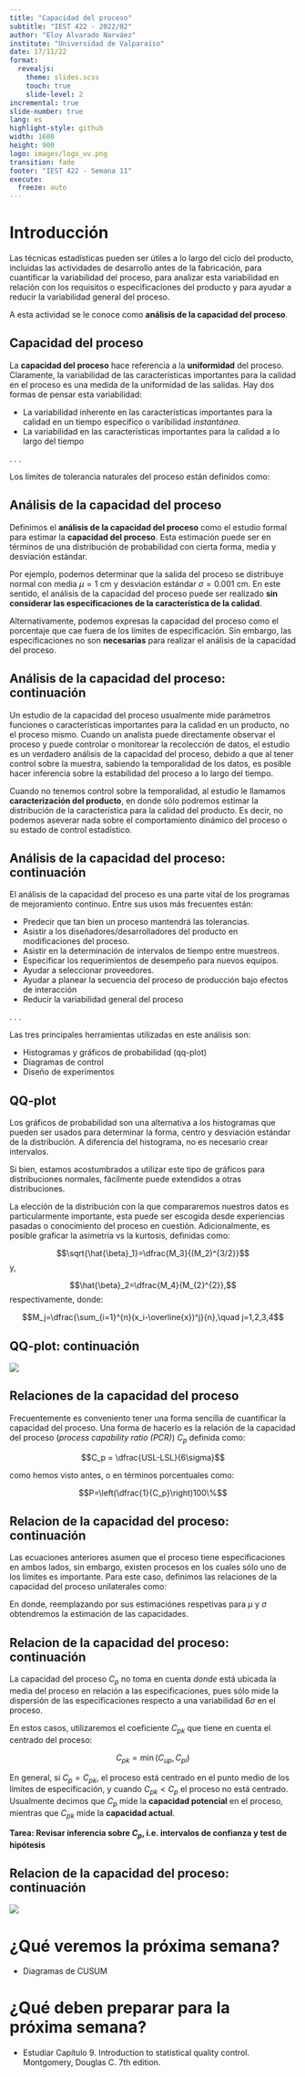 ```yaml
---
title: "Capacidad del proceso"
subtitle: "IEST 422 - 2022/02"
author: "Eloy Alvarado Narváez"
institute: "Universidad de Valparaíso"
date: 17/11/22
format: 
  revealjs:
    theme: slides.scss
    touch: true
    slide-level: 2
incremental: true
slide-number: true
lang: es
highlight-style: github
width: 1600
height: 900
logo: images/logo_uv.png
transition: fade
footer: "IEST 422 - Semana 11"
execute:
  freeze: auto
---
```


# Introducción

Las técnicas estadísticas pueden ser útiles a lo largo del ciclo del producto, incluidas las actividades de desarrollo antes de la fabricación, para cuantificar la variabilidad del proceso, para analizar esta variabilidad en relación con los requisitos o especificaciones del producto y para ayudar a reducir la variabilidad general del proceso.

A esta actividad se le conoce como **análisis de la capacidad del proceso**.

## Capacidad del proceso

La **capacidad del proceso** hace referencia a la **uniformidad** del proceso. Claramente, la variabilidad de las características importantes para la calidad en el proceso es una medida de la uniformidad de las salidas. Hay dos formas de pensar esta variabilidad:

- La variabilidad inherente en las características importantes para la calidad en un tiempo específico o varibilidad *instantánea*.
- La variabilidad en las características importantes para la calidad a lo largo del tiempo

. . .

Los límites de tolerancia naturales del proceso están definidos como:

\begin{align*}
UNTL &= \mu + 3 \sigma \\
LNTL &= \mu - 3 \sigma
\end{align*}

## Análisis de la capacidad del proceso

Definimos el **análisis de la capacidad del proceso** como el estudio formal para estimar la **capacidad del proceso**. Esta estimación puede ser en términos de una distribución de probabilidad con cierta forma, media y desviación estándar.

Por ejemplo, podemos determinar que la salida del proceso se distribuye normal con media $\mu=1$ cm y desviación estándar $\sigma= 0.001$ cm. En este sentido, el análisis de la capacidad del proceso puede ser realizado **sin considerar las especificaciones de la característica de la calidad**.

Alternativamente, podemos expresas la capacidad del proceso como el porcentaje que cae fuera de los límites de especificación. Sin embargo, las especificaciones no son **necesarias** para realizar el análisis de la capacidad del proceso.

## Análisis de la capacidad del proceso: continuación

Un estudio de la capacidad del proceso usualmente mide parámetros funciones o características importantes para la calidad en un producto, no el proceso mismo. Cuando un analista puede directamente observar el proceso y puede controlar o monitorear la recolección de datos, el estudio es un verdadero análisis de la capacidad del proceso, debido a que al tener control sobre la muestra, sabiendo la temporalidad de los datos, es posible hacer inferencia sobre la estabilidad del proceso a lo largo del tiempo.

Cuando no tenemos control sobre la temporalidad, al estudio le llamamos **caracterización del producto**, en donde sólo podremos estimar la distribución de la característica para la calidad del producto. Es decir, no podemos aseverar nada sobre el comportamiento dinámico del proceso o su estado de control estadístico.


## Análisis de la capacidad del proceso: continuación{.small}

El análisis de la capacidad del proceso es una parte vital de los programas de mejoramiento continuo. Entre sus usos más frecuentes están:

- Predecir que tan bien un proceso mantendrá las tolerancias.
- Asistir a los diseñadores/desarrolladores del producto en modificaciones del proceso.
- Asistir en la determinación de intervalos de tiempo entre muestreos.
- Especificar los requerimientos de desempeño para nuevos equipos.
- Ayudar a seleccionar proveedores.
- Ayudar a planear la secuencia del proceso de producción bajo efectos de interacción
- Reducir la variabilidad general del proceso

. . .

Las tres principales herramientas utilizadas en este análisis son:

- Histogramas y gráficos de probabilidad (qq-plot)
- Diagramas de control
- Diseño de experimentos

## QQ-plot{.small}

Los gráficos de probabilidad son una alternativa a los histogramas que pueden ser usados para determinar la forma, centro y desviación estándar de la distribución. A diferencia del histograma, no es necesario crear intervalos.

Si bien, estamos acostumbrados a utilizar este tipo de gráficos para distribuciones normales, fácilmente puede extendidos a otras distribuciones.

La elección de la distribución con la que compararemos nuestros datos es particularmente importante, esta puede ser escogida desde experiencias pasadas o conocimiento del proceso en cuestión. Adicionalmente, es posible graficar la asimetría vs la kurtosis, definidas como:

$$\sqrt{\hat{\beta}_1}=\dfrac{M_3}{(M_2)^{3/2}}$$
y,

$$\hat{\beta}_2=\dfrac{M_4}{M_{2}^{2}},$$
respectivamente, donde:

$$M_j=\dfrac{\sum_{i=1}^{n}(x_i-\overline{x})^j}{n},\quad j=1,2,3,4$$

## QQ-plot: continuación

![](images/week11/qqplot.png){fig-align="center"}

## Relaciones de la capacidad del proceso

Frecuentemente es conveniento tener una forma sencilla de cuantificar la capacidad del proceso. Una forma de hacerlo es la relación de la capacidad del proceso (*process capability ratio (PCR)*) $C_p$ definida como:

$$C_p = \dfrac{USL-LSL}{6\sigma}$$

como hemos visto antes, o en términos porcentuales como:

$$P=\left(\dfrac{1}{C_p}\right)100\%$$

## Relacion de la capacidad del proceso: continuación

Las ecuaciones anteriores asumen que el proceso tiene especificaciones en ambos lados, sin embargo, existen procesos en los cuales sólo uno de los límites es importante. Para este caso, definimos las relaciones de la capacidad del proceso unilaterales como:

\begin{align*}
C_{pu}=\dfrac{USL - \mu}{3\sigma}\\
C_{pl}=\dfrac{\mu - LSL}{3\sigma}
\end{align*}

En donde, reemplazando por sus estimaciónes respetivas para $\mu$ y $\sigma$ obtendremos la estimación de las capacidades.

## Relacion de la capacidad del proceso: continuación

La capacidad del proceso $C_p$ no toma en cuenta *donde* está ubicada la media del proceso en relación a las especificaciones, pues sólo mide la dispersión de las especificaciones respecto a una variabilidad $6\sigma$ en el proceso.

En estos casos, utilizaremos el coeficiente $C_{pk}$ que tiene en cuenta el centrado del proceso:

$$C_{pk}=\min\left(C_{up},C_{pl}\right)$$

En general, si $C_p=C_{pk}$, el proceso está centrado en el punto medio de los límites de especificación, y cuando $C_{pk}<C_p$ el proceso no está centrado. Usualmente decimos que $C_p$ mide la **capacidad potencial**  en el proceso, mientras que $C_{pk}$ mide la **capacidad actual**.

**Tarea: Revisar inferencia sobre $C_p$, i.e. intervalos de confianza y test de hipótesis**

## Relacion de la capacidad del proceso: continuación

![](images/week11/cp_cpk.png){fig-align="center"}

# ¿Qué veremos la próxima semana?

- Diagramas de CUSUM

# ¿Qué deben preparar para la próxima semana?

- Estudiar Capítulo 9. Introduction to statistical quality control. Montgomery, Douglas C. 7th edition.